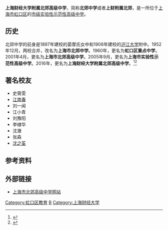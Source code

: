 
{{Infobox_Highschool2
|name=上海财经大学附属北郊高级中学
Beijiao Senior High School|
|motto=德高、体健、学勤、行笃|
|established=1897年|
|type=上海市级重点高级中学|
|principal=唐群|
|country=中国|
|city=上海市|
|address=虹口区曲阳路497号|
|campus=21.5亩|
|website=[http://www.beijiaoedu.com/ 北郊高级中学网站]|
}}
'''上海财经大学附属北郊高级中学'''，简称'''北郊中学'''或者'''上财附属北郊'''，是一所位于[[上海市|上海市]][[虹口区|虹口区]]的[[上海市实验性示范性高中|市级实验性示范性高级中学]]。

== 历史 ==
北郊中学的前身是1897年建校的晏摩氏女中和1906年建校的[[沪江大学|沪江大学]]附中。1952年12月，两校合并，改名为'''上海市北郊中学'''。1960年，更名为'''虹口区重点中学'''。2001年4月，更名为'''上海市北郊高级中学'''。2005年9月，更名为'''上海市实验性示范性高级中学'''。2016年，更名为'''上海财经大学附属北郊高级中学'''。<ref>{{cite web|url=http://www.beijiaoedu.com/hwls_xiaoshijianjie.php?slm=2|title=上海市北郊高级中学校史简介|publisher=上海市北郊高级中学官方网站|accessdate=2014-04-22|archive-date=2014-07-14|archive-url=https://web.archive.org/web/20140714221855/http://www.beijiaoedu.com/hwls_xiaoshijianjie.php?slm=2|dead-url=no}}</ref><ref>{{cite web|author1=上海财经大学附属北郊高级中学|title=历史沿革|url=http://www.beijiaoedu.com/disp_1_93_451.shtml|accessdate=2017-11-08|archive-date=2019-09-15|archive-url=https://web.archive.org/web/20190915082251/http://www.beijiaoedu.com/disp_1_93_451.shtml|dead-url=no}}</ref>

== 著名校友 ==
*史霄雯
*[[江南春|江南春]]
*刘一闻
*江小青
*刘豫阳
*李棣华 
*沈澈
*张森
*[[沈之荃|沈之荃]]

==参考资料==
{{reflist}}

==外部链接==
*[http://www.beijiaoedu.com/ 上海市北郊高级中学网站]{{Wayback|url=http://www.beijiaoedu.com/ |date=20150316020429 }}
 
{{上海市实验性、示范性高中}}
[[Category:虹口区教育|Category:虹口区教育]]
[[Category:上海市实验性示范性高中|B]]
[[Category:上海财经大学|Category:上海财经大学]]
